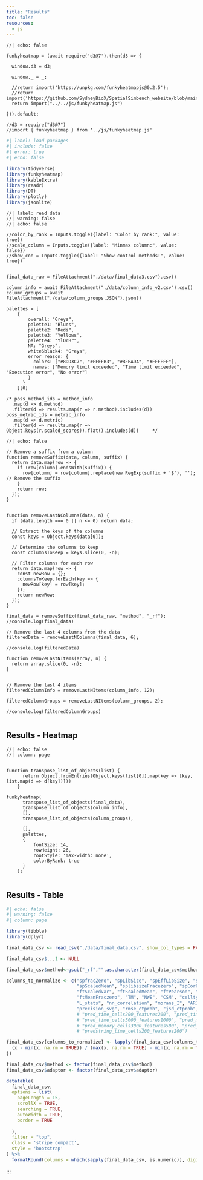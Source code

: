 ---
title: "Results"
toc: false
resources: 
  - js
---




```{ojs}
//| echo: false

funkyheatmap = (await require('d3@7').then(d3 => {

  window.d3 = d3;

  window._ = _;

  //return import('https://unpkg.com/funkyheatmapjs@0.2.5');
  //return import('https://github.com/SydneyBioX/SpatialSimbench_website/blob/main/js/funkyheatmap.js')
  return import("../../js/funkyheatmap.js")

})).default;

//d3 = require("d3@7")
//import { funkyheatmap } from '../js/funkyheatmap.js'

```


```{r setup}
#| label: load-packages
#| include: false
#| error: true
#| echo: false

library(tidyverse)
library(funkyheatmap)
library(kableExtra)
library(readr)
library(DT)
library(plotly)
library(jsonlite)
``` 



```{ojs}
//| label: read data
//| warning: false
//| echo: false

//color_by_rank = Inputs.toggle({label: "Color by rank:", value: true})
//scale_column = Inputs.toggle({label: "Minmax column:", value: false})
//show_con = Inputs.toggle({label: "Show control methods:", value: true})


final_data_raw = FileAttachment("./data/final_data3.csv").csv()

column_info = await FileAttachment("./data/column_info_v2.csv").csv()
column_groups = await FileAttachment("./data/column_groups.JSON").json()

palettes = [
    {
        overall: "Greys",
        palette1: "Blues",
        palette2: "Reds",
        palette3: "Yellows",
        palette4: "YlOrBr",
        NA: "Greys",
        white6black4: "Greys",
        error_reason: {
          colors: ["#8DD3C7", "#FFFFB3", "#BEBADA", "#FFFFFF"],
          names: ["Memory limit exceeded", "Time limit exceeded", "Execution error", "No error"]
        }
      }
    ][0]     

/* poss_method_ids = method_info
  .map(d => d.method)
  .filter(d => results.map(r => r.method).includes(d))
poss_metric_ids = metric_info
  .map(d => d.metric)
  .filter(d => results.map(r => Object.keys(r.scaled_scores)).flat().includes(d))     */
```

```{ojs}
//| echo: false

// Remove a suffix from a column
function removeSuffix(data, column, suffix) {
  return data.map(row => {
    if (row[column].endsWith(suffix)) {
      row[column] = row[column].replace(new RegExp(suffix + '$'), ''); // Remove the suffix
    }
    return row;
  });
}


function removeLastNColumns(data, n) {
  if (data.length === 0 || n <= 0) return data;

  // Extract the keys of the columns
  const keys = Object.keys(data[0]);

  // Determine the columns to keep
  const columnsToKeep = keys.slice(0, -n);

  // Filter columns for each row
  return data.map(row => {
    const newRow = {};
    columnsToKeep.forEach(key => {
      newRow[key] = row[key];
    });
    return newRow;
  });
}

final_data = removeSuffix(final_data_raw, "method", "_rf");
//console.log(final_data)

// Remove the last 4 columns from the data
filteredData = removeLastNColumns(final_data, 6);

//console.log(filteredData)

function removeLastNItems(array, n) {
  return array.slice(0, -n);
}


// Remove the last 4 items
filteredColumnInfo = removeLastNItems(column_info, 12);

filteredColumnGroups = removeLastNItems(column_groups, 2);

//console.log(filteredColumnGroups)


```
::: {.column-page}
## Results - Heatmap


```{ojs}
//| echo: false
//| column: page


function transpose_list_of_objects(list) {
      return Object.fromEntries(Object.keys(list[0]).map(key => [key, list.map(d => d[key])]))
    }

funkyheatmap(
      transpose_list_of_objects(final_data),
      transpose_list_of_objects(column_info),
      [],
      transpose_list_of_objects(column_groups),
      
      [],
      palettes,
      {
          fontSize: 14,
          rowHeight: 26,
          rootStyle: 'max-width: none',
          colorByRank: true
      }
    );


```



## Results - Table
```{r}
#| echo: false
#| warning: false
#| column: page

library(tibble)
library(dplyr)

final_data_csv <- read_csv("./data/final_data.csv", show_col_types = FALSE)

final_data_csv$...1 <- NULL

final_data_csv$method<-gsub("_rf","",as.character(final_data_csv$method))

columns_to_normalize <- c("spfracZero", "spLibSize", "spEffLibSize", "spTMM", "spScaledVar", 
                          "spScaledMean", "splibsizeFracezero", "spCorPearson", "ftFracZero", 
                          "ftScaledVar", "ftScaledMean", "ftPearson", "ftScaleMeanVal", 
                          "ftMeanFraczero", "TM", "NWE", "CSM", "celltype_interaction", 
                          "L_stats", "nn_correlation", "morans_I", "ARI", "NMI", "recall_svg", 
                          "precision_svg", "rmse_ctprob", "jsd_ctprob", "mantel_cor", "cosine_cor")
                          # "pred_time_cells200_features200", "pred_time_cells3000_features500", 
                          # "pred_time_cells5000_features1000", "pred_memory_cells200_features200", 
                          # "pred_memory_cells3000_features500", "pred_memory_cells5000_features1000",
                          # "predstring_time_cells200_features200")

final_data_csv[columns_to_normalize] <- lapply(final_data_csv[columns_to_normalize], function(x) {
  (x - min(x, na.rm = TRUE)) / (max(x, na.rm = TRUE) - min(x, na.rm = TRUE))
})

final_data_csv$method <- factor(final_data_csv$method)
final_data_csv$adaptor <- factor(final_data_csv$adaptor)

datatable(
  final_data_csv,
  options = list(
    pageLength = 15,
    scrollX = TRUE,
    searching = TRUE,
    autoWidth = TRUE,
    border = TRUE
    
  ),
  filter = "top",
  class = 'stripe compact',
  style = 'bootstrap'
) %>%
  formatRound(columns = which(sapply(final_data_csv, is.numeric)), digits = 2)
```

:::

:::

